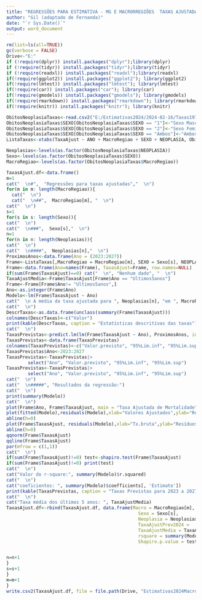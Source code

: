 ---
title: "REGRESSÕES PARA ESTIMATIVA - MG E MACRORREGIÕES  TAXAS AJUSTADAS DE MORTALIDADE"
author: "Gil (adaptado de Fernanda)"
date: "`r Sys.Date()`"
output: word_document
---
```{r CarregaLibraries, echo=FALSE, message=FALSE, warning=FALSE, include=FALSE}
rm(list=ls(all=TRUE))
gc(verbose = FALSE)
Drive<-"E:"
if (!require(dplyr)) install.packages("dplyr");library(dplyr)
if (!require(tidyr)) install.packages("tidyr");library(tidyr)
if (!require(readxl)) install.packages("readxl");library(readxl)
if(!require(ggplot2)) install.packages("ggplot2"); library(ggplot2)
if(!require(lmtest)) install.packages("lmtest"); library(lmtest)
if(!require(car)) install.packages("car"); library(car)
if(!require(gmodels)) install.packages("gmodels"); library(gmodels)
if(!require(rmarkdown)) install.packages("rmarkdown"); library(rmarkdown)
if(!require(knitr)) install.packages("knitr"); library(knitr)
```


```{r Leitura-da-base, echo = FALSE}
ObitosNeoplasiaTaxas<-read.csv2("E:/Estimativas2024/2024-02-16/Taxas1979-2022 por Macro, Sexo e Neoplasia.csv", fileEncoding = "Latin1")
ObitosNeoplasiaTaxas$SEXO[ObitosNeoplasiaTaxas$SEXO == "1"]<-"Sexo Masculino"
ObitosNeoplasiaTaxas$SEXO[ObitosNeoplasiaTaxas$SEXO == "2"]<-"Sexo Feminino"
ObitosNeoplasiaTaxas$SEXO[ObitosNeoplasiaTaxas$SEXO == "Ambos"]<-"Ambos os sexos"
ListaTaxas<-xtabs(TaxaAjust ~ ANO + MacroRegiao + SEXO + NEOPLASIA, ObitosNeoplasiaTaxas)
```
```{r prepara-variaveis, echo = FALSE}
Neoplasias<-levels(as.factor(ObitosNeoplasiaTaxas$NEOPLASIA))
Sexo<-levels(as.factor(ObitosNeoplasiaTaxas$SEXO))
MacroRegiao<-levels(as.factor(ObitosNeoplasiaTaxas$MacroRegiao))
```
```{r TaxasAjust,fig.width=7, fig.height = 5, df_print = "paged", echo=FALSE,message=FALSE,results="asis"}
TaxasAjust.df<-data.frame()
m=1
cat("  \n#",  "Regressões para taxas ajustadas","  \n")
for(m in m: length(MacroRegiao)){
  cat("  \n")
  cat("  \n##",  MacroRegiao[m], "  \n")
cat("  \n")
s=1
for(s in s: length(Sexo)){
cat("  \n")  
cat("  \n###",  Sexo[s],"  \n")
n=1
for(n in n: length(Neoplasias)){
cat("  \n")  
cat("  \n####",  Neoplasias[n],"  \n")
ProximosAnos<-data.frame(Ano = (2023:2027))
Frame<-ListaTaxas[,MacroRegiao = MacroRegiao[m], SEXO = Sexo[s], NEOPLASIAS = Neoplasias[n]]
Frame<-data.frame(Ano=names(Frame), TaxasAjust=Frame, row.names=NULL)
if(sum(Frame$TaxasAjust)==0) cat("  \n", "Nenhum dado", "  \n")
TaxaAjustMedia<-Frame$TaxasAjust[Frame$Ano == "Ultimos5anos"]
Frame<-Frame[Frame$Ano!= "Ultimos5anos",]
Ano<-as.integer(Frame$Ano)
Modelo<-lm(Frame$TaxasAjust ~ Ano)
cat("  \n A média da taxa ajustada para ", Neoplasias[n], "em ", MacroRegiao[m],  " e ", Sexo[s], "foi de ", mean(Frame$TaxasAjust), "variando de ", min(Frame$TaxasAjust), "a ", max(Frame$TaxasAjust), "  \n")
cat("  \n")
DescrTaxas<-as.data.frame(unclass(summary(Frame$TaxasAjust)))
colnames(DescrTaxas)<-c("Valor")
print(kable(DescrTaxas, caption = "Estatísticas descritivas das taxas"))
cat("  \n")
TaxasPrevistas<-predict.lm(lm(Frame$TaxasAjust ~ Ano), ProximosAnos, interval = "confidence")
TaxasPrevistas<-data.frame(TaxasPrevistas)
colnames(TaxasPrevistas)<-c("Valor.previsto", "95%Lim.inf", "95%Lim.sup")
TaxasPrevistas$Ano<-2023:2027
TaxasPrevistas<-TaxasPrevistas|>
        select("Ano", "Valor.previsto", "95%Lim.inf", "95%Lim.sup")
TaxasPrevistas<-TaxasPrevistas|>
        select("Ano", "Valor.previsto", "95%Lim.inf", "95%Lim.sup")
cat("  \n")
cat("  \n#####", "Resultados da regressão:")
cat("  \n")
print(summary(Modelo))
cat("  \n")
plot(Frame$Ano, Frame$TaxasAjust, main = "Taxa Ajustada de Mortalidade", sub = paste(MacroRegiao[m], " - ",Neoplasias[n], " - ", Sexo[s]), xlab = "ANO", ylab = "Taxas Ajustadas")
plot(fitted(Modelo),residuals(Modelo),xlab="Valores Ajustados",ylab="Resíduos")
abline(h=0)
plot(Frame$TaxasAjust, residuals(Modelo),xlab="Tx.bruta",ylab="Resíduos")
abline(h=0)
qqnorm(Frame$TaxasAjust)
qqline(Frame$TaxasAjust)
par(mfrow = c(1,1))
cat("  \n")
if(sum(Frame$TaxasAjust)!=0) test<-shapiro.test(Frame$TaxasAjust)
if(sum(Frame$TaxasAjust)!=0) print(test)
cat("  \n")
cat("Valor do r-square:", summary(Modelo)$r.squared)
cat("  \n")
cat("coeficientes: ", summary(Modelo)$coefficients[, 'Estimate'])
print(kable(TaxasPrevistas, caption = "Taxas Previstas para 2023 a 2027"))
cat("  \n")
cat("Taxa média dos últimos 5 anos: ", TaxaAjustMedia)
TaxasAjust.df<-rbind(TaxasAjust.df, data.frame(Macro = MacroRegiao[m],
                                                 Sexo = Sexo[s],
                                                 Neoplasia = Neoplasias[n],
                                                 TaxaAjustPrev2024 =      TaxasPrevistas$Valor.previsto[TaxasPrevistas$Ano == 2024],
                                                 TaxaAjustMedia = TaxaAjustMedia,
                                                 rsquare = summary(Modelo)$r.squared,
                                                 Shapiro.p.value = test$p.value))


n=n+1
}
s=s+1
}
m=m+1
}
write.csv2(TaxasAjust.df, file = file.path(Drive, "Estimativas2024MacroCorretas/RegressoesTxAjust/TaxasAjustProjetadas.csv"), row.names = FALSE, fileEncoding = "Latin1")
```
